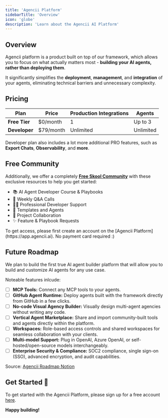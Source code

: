 ```yaml
---
title: 'Agencii Platform'
sidebarTitle: 'Overview'
icon: 'globe'
description: 'Learn about the Agencii AI Platform'
---
```



## Overview

Agencii platform is a product built on top of our framework, which allows you to focus on what actually matters most - **building your AI agents, rather than deploying them**.

It significantly simplifies the **deployment**, **management**, and **integration** of your agents, eliminating technical barriers and unnecessary complexity.

## Pricing

| Plan         | Price        | Production Integrations | Agents         |
| ------------ | ------------ | ----------------------- | -------------- |
| **Free Tier**| $0/month     | 1                       | Up to 3        |
| **Developer**| $79/month    | Unlimited               | Unlimited      |

Developer plan also includes a lot more additional PRO features, such as **Export Chats**, **Observability**, and **more**.

## Free Community

Additionally, we offer a completely [**Free Skool Community**](https://www.skool.com/agency-ai/about) with these exclusive resources to help you get started:

- 📚 AI Agent Developer Course & Playbooks
- 💬 Weekly Q&A Calls
- 👨‍💻 Professional Developer Support
- 📄 Templates and Agents
- 🤝 Project Collaboration
- ✨ Feature & Playbook Requests

<Note>
To get access, please first create an account on the [Agencii Platform](https://app.agencii.ai). No payment card required :)
</Note>

## Future Roadmap

We plan to build the first true AI agent builder platform that will allow you to build and customize AI agents for any use case.

Noteable features inlcude:

- [ ] **MCP Tools:** Connect any MCP tools to your agents.
- [ ] **GitHub Agent Runtime:** Deploy agents built with the framework directly from GitHub in a few clicks.
- [ ] **No-code Visual Agency Builder:** Visually design multi-agent agencies without writing any code.
- [ ] **Vertical Agent Marketplace:** Share and import community-built tools and agents directly within the platform.
- [ ] **Workspaces:** Role-based access controls and shared workspaces for seamless collaboration with your clients.
- [ ] **Multi-model Support:** Plug in OpenAI, Azure OpenAI, or self-hosted/open-source models interchangeably.
- [ ] **Enterprise Security & Compliance:** SOC2 compliance, single sign-on (SSO), advanced encryption, and audit capabilities.

Source: [Agencii Roadmap Notion](https://vrsen-ai.notion.site/Agencii-Roadmap-15b5bd4b16a680029fe3e3db8c642b10?pvs=4)

## Get Started  🚀

To get started with the Agencii Platform, please sign up for a free account [here](https://app.agencii.ai/signup).

**Happy building!**
